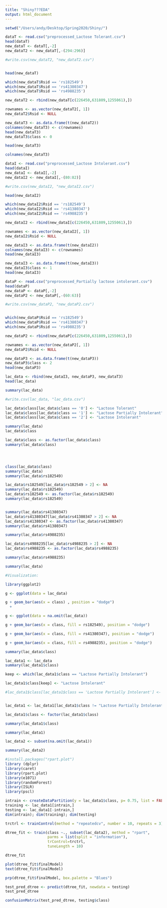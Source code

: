 ```yaml
---
title: "Shiny???EDA"
output: html_document
---
```


```r
setwd("/Users/andy/Desktop/Spring2020/Shiny/")
```

```r
dataT <- read.csv("preprocessed_Lactose Tolerant.csv")
head(dataT)
new_dataT <- dataT[,-2]
new_dataT2 <- new_dataT[,-(294:296)]

#write.csv(new_dataT2, "new_dataT2.csv")


head(new_dataT)

which(new_dataT$Rsid == 'rs182549')
which(new_dataT$Rsid == 'rs41380347')
which(new_dataT$Rsid == 'rs4988235')

new_dataT2 <- rbind(new_dataT[c(226450,631809,1255061),])

rownames <- as.vector(new_dataT2[, 1])
new_dataT2$Rsid <- NULL

new_dataT3 <- as.data.frame(t(new_dataT2))
colnames(new_dataT3) <- c(rownames)
head(new_dataT3)
new_dataT3$class <- 0

head(new_dataT3)

colnames(new_dataT3)
```


```r

dataI <- read.csv("preprocessed_Lactose Intolerant.csv")
head(dataI)
new_dataI <- dataI[,-2]
new_dataI2 <- new_dataI[,-(80:82)]

#write.csv(new_dataI2, "new_dataI2.csv")

head(new_dataI2)

which(new_dataI2$Rsid == 'rs182549')
which(new_dataI2$Rsid == 'rs41380347')
which(new_dataI2$Rsid == 'rs4988235')

new_dataI2 <- rbind(new_dataI[c(226450,631809,1255061),])

rownames <- as.vector(new_dataI2[, 1])
new_dataI2$Rsid <- NULL

new_dataI3 <- as.data.frame(t(new_dataI2))
colnames(new_dataI3) <- c(rownames)
head(new_dataI3)

new_dataI3 <- as.data.frame(t(new_dataI3))
new_dataI3$class <- 1
head(new_dataI3)
```


```r
dataP <- read.csv("preprocessed_Partially lactose intolerant.csv")
head(dataP)
new_dataP <- dataP[,-2]
new_dataP2 <- new_dataP[,-(60:63)]

#write.csv(new_dataP2, "new_dataP2.csv")


which(new_dataP$Rsid == 'rs182549')
which(new_dataP$Rsid == 'rs41380347')
which(new_dataP$Rsid == 'rs4988235')

new_dataP2 <- rbind(new_dataP[c(226450,631809,1255061),])

rownames <- as.vector(new_dataP2[, 1])
new_dataP2$Rsid <- NULL

new_dataP3 <- as.data.frame(t(new_dataP3))
new_dataP3$class <- 2
head(new_dataP3)
```

```r
lac_data <- rbind(new_dataI3, new_dataP3, new_dataT3)
head(lac_data)

summary(lac_data)

#write.csv(lac_data, "lac_data.csv")
```

```r

lac_data$class[lac_data$class == '0'] <- "Lactose Tolerant"
lac_data$class[lac_data$class == '1'] <- "Lactose Partially Intolerant"
lac_data$class[lac_data$class == '2'] <- "Lactose Intolerant"

summary(lac_data)
lac_data$class

lac_data$class <- as.factor(lac_data$class)
summary(lac_data$class)




class(lac_data$class)
summary(lac_data)
summary(lac_data$rs182549)

lac_data$rs182549[lac_data$rs182549 > 2] <- NA
summary(lac_data$rs182549)
lac_data$rs182549 <- as.factor(lac_data$rs182549)
summary(lac_data$rs182549)


summary(lac_data$rs41380347)
lac_data$rs41380347[lac_data$rs41380347 > 2] <- NA
lac_data$rs41380347 <- as.factor(lac_data$rs41380347)
summary(lac_data$rs41380347)

summary(lac_data$rs4988235)

lac_data$rs4988235[lac_data$rs4988235 > 2] <- NA
lac_data$rs4988235 <- as.factor(lac_data$rs4988235)

summary(lac_data$rs4988235)

summary(lac_data)

```

```r
#Visualization: 

library(ggplot2)

g <- ggplot(data = lac_data)

g + geom_bar(aes(x = class) , position = "dodge") 
  + 

```

```r
g <- ggplot(data = na.omit(lac_data))

g + geom_bar(aes(x = class, fill = rs182549), position = "dodge") 

```

```r
g + geom_bar(aes(x = class, fill = rs41380347), position = "dodge")
```

```r
g + geom_bar(aes(x = class, fill = rs4988235), position = "dodge")
```

```r
summary(lac_data$class)

lac_data1 <- lac_data
summary(lac_data1$class)

keep <- which(lac_data1$class == "Lactose Partially Intolerant")

lac_data1$class[keep] <- "Lactose Intolerant"

#lac_data1$class[lac_data1$class == 'Lactose Partially Intolerant'] <- 'Lactose Intolerant'


lac_data1 <- lac_data1[lac_data1$class != "Lactose Partially Intolerant", , drop = FALSE] 

lac_data1$class <- factor(lac_data1$class)

summary(lac_data1$class)

summary(lac_data1)

lac_data2 <- subset(na.omit(lac_data1))

summary(lac_data2)

```

```r
#install.packages("rpart.plot")
library (dplyr)
library(caret)
library(rpart.plot)
library(e1071)
library(randomForest)
library(ISLR)
library(pscl)

intrain <- createDataPartition(y = lac_data1$class, p= 0.75, list = FALSE)
training <- lac_data1[intrain,]
testing <- lac_data1[-intrain,]
dim(intrain); dim(training); dim(testing)

trctrl <- trainControl(method = "repeatedcv", number = 10, repeats = 3)

dtree_fit <- train(class ~., subset(lac_data2), method = "rpart",
                   parms = list(split = "information"),
                   trControl=trctrl,
                   tuneLength = 10)

dtree_fit

plot(dtree_fit$finalModel)
text(dtree_fit$finalModel) 

prp(dtree_fit$finalModel, box.palette = "Blues")

test_pred_dtree <- predict(dtree_fit, newdata = testing)
test_pred_dtree

confusionMatrix(test_pred_dtree, testing$class)

```
